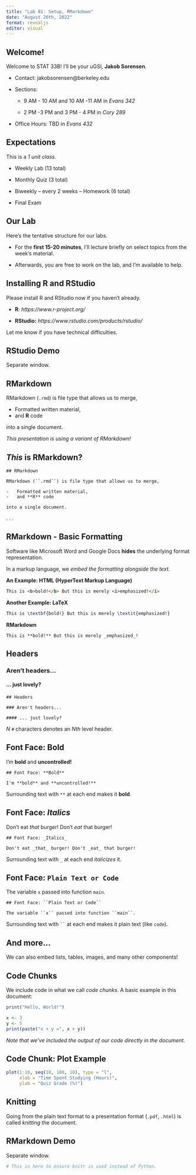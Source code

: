 ```yaml
---
title: "Lab 01: Setup, RMarkdown"
date: "August 26th, 2022"
format: revealjs
editor: visual
---
```


## Welcome!

Welcome to STAT 33B! I'll be your uGSI, **Jakob Sorensen**.

::: incremental
-   Contact: jakobsorensen\@berkeley.edu

-   Sections:
    -   9 AM - 10 AM and 10 AM -11 AM in *Evans 342*

    -   2 PM -3 PM and 3 PM - 4 PM in *Cory 289*
    
-   Office Hours: TBD in *Evans 432*
:::

## Expectations

This is a *1 unit class.*

::: incremental
-   Weekly Lab (13 total)

-   Monthly Quiz (3 total)

-   Biweekly -- every 2 weeks -- Homework (6 total)

-   Final Exam
:::

## Our Lab

Here's the tentative structure for our labs.

::: incremental
-   For the **first 15-20 minutes**, I'll lecture briefly on select topics from the week's material.

-   Afterwards, you are free to work on the lab, and I'm available to help.
:::

## Installing R and RStudio

Please install R and RStudio now if you haven't already.

-   **R**: *https://www.r-project.org/*

-   **RStudio:** *https://www.rstudio.com/products/rstudio/*

Let me know if you have technical difficulties.

## RStudio Demo

Separate window.

## RMarkdown

RMarkdown (`.rmd`) is file type that allows us to merge,

-   Formatted written material,
-   and **R** code

into a single document.

::: {.fragment .fade-right fragment-index="1"}
::: {.fragment .highlight-blue fragment-index="1"}
*This presentation is using a variant of RMarkdown!*
:::
:::

## *This* is RMarkdown?

::: {.fragment .grow}
```rmd
## RMarkdown

RMarkdown (``.rmd``) is file type that allows us to merge,

-   Formatted written material,
-   and **R** code

into a single document.
```
:::

. . .

## RMarkdown - Basic Formatting

Software like Microsoft Word and Google Docs **hides** the underlying format representation.

::: {.fragment .fade-right fragment-index="1"}
::: {.fragment .highlight-blue fragment-index="1"}
In a markup language, we *embed the formatting alongside the text.*
:::
:::

::: {.fragment .fade-right}
**An Example: HTML (HyperText Markup Language)**

```html
This is <b>bold!</b> But this is merely <i>emphasized!</i>
```
:::

::: {.fragment .fade-left}
**Another Example: LaTeX**

```LaTeX
This is \textbf{bold!} But this is merely \textit{emphasized!}
```
:::

::: {.fragment .fade-up}
**RMarkdown**

```rmd
This is **bold!** But this is merely _emphasized_!
```
:::

## Headers

### Aren't headers...

#### ... just lovely?

::: {.fragment .fade-right}
```rmd
## Headers

### Aren't headers...

#### ... just lovely?
```
:::

::: {.fragment .fade-up}
$N$ `#` characters denotes an $Nth$ level header.
:::

## Font Face: **Bold**

I'm **bold** and **uncontrolled!**

::: {.fragment .fade-right}
```rmd
## Font Face: **Bold**

I'm **bold** and **uncontrolled!**
```
:::

::: {.fragment .fade-up}
Surrounding text with `**` at each end makes it **bold**.
:::

## Font Face: *Italics*

Don't eat *that* burger! Don't *eat* that burger!

::: {.fragment .fade-right}
```rmd
## Font Face: _Italics_

Don't eat _that_ burger! Don't _eat_ that burger!
```
:::

::: {.fragment .fade-up}
Surrounding text with `_` at each end *italicizes* it.
:::

## Font Face: `Plain Text or Code`

The variable `x` passed into function `main`.

::: {.fragment .fade-right}
```rmd
## Font Face: ``Plain Text or Code``

The variable ``x`` passed into function ``main``.
```
:::

::: {.fragment .fade-up}
Surrounding text with ``` `` ``` at each end makes it plain text (like `code`).
:::

## And more...

We can also embed lists, tables, images, and many other components!

## Code Chunks

We include code in what we call *code chunks*. A basic example in this document:

::: {.fragment .fade-right fragment-index="1"}
```r
print("Hello, World!")

x <- 3
y <- 5
print(paste("x + y =", x + y))
```
:::

::: {.fragment .fade-right fragment-index="2"}
::: {.fragment .highlight-blue fragment-index="2"}
*Note that we've included the output of our code directly in the document.*
:::
:::

## Code Chunk: Plot Example

::: {.fragment .fade-up}
```r
plot(1:10, seq(10, 100, 10), type = "l", 
     xlab = "Time Spent Studying (Hours)", 
     ylab = "Quiz Grade (%)")
```
:::

## Knitting

Going from the plain text format to a presentation format (`.pdf`, `.html`) is called *knitting* the document.

## RMarkdown Demo

Separate window.

```r
# This is here to ensure knitr is used instead of Python.
```
